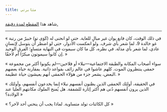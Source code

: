 ```yaml
---
title: مثابرتي
---
```

شاهد هذا [المقطع لمدة دقيقة.](https://www.youtube.com/watch?v=dsGgt6mDmUg&list=PLTKbnePaeauV0FDvmvYakqI04goE0_3qz&index=40)

---

« في ذلك الوقت، كان فانغ يوان غير مبالٍ للغاية. حتى لو انحنى له (كَوَى تو) خبيرٌ من رتبة غو خالدة 9، لما شعر بأي شرف. ولو انعكست الأدوار، حتى لو اضطر أن يتوسل لِإنسانٍ عادي، لما شعر بأي مذلة. في نظره، كل ما كان سيموت في النهاية متساوٍ؛ الفرق الوحيد إن كانوا سيموتون مبكرًا أم لاحقًا. »

« سواء أصحاب المكانة والطبقة الاجتماعية—نبلاء أو فلاحين—لم يكونوا أكثر من مجموعة حمقى ينتظرون الموت. كلهم عاشوا في عالم زائف بقواعد ذاتية. بمقارنة حياة بعضهم البعض، يشعر جزء من هؤلاء الحمقى أنهم يعيشون حياة عظيمة. »

« في الحقيقة، أولئك الحمقى الذين يظنون أنفسهم نبلاء إنما يخدعون أنفسهم، وأولئك الذين يرون أنفسهم دُنى هم أكثر إثارة للشفقة. هل يُمنح الملوك مكانتهم العليا عند الولادة؟ »

« كل الكائنات تولد متساوية. لماذا يجب أن ينحني أحد لآخر؟ »
